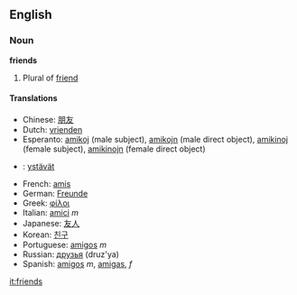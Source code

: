 ==English==

===Noun===
'''friends'''
# Plural of [[friend]]

====Translations====
*Chinese: [[朋友]]
*Dutch: [[vrienden]]
*Esperanto: [[amikoj]] (male subject), [[amikojn]] (male direct object), [[amikinoj]] (female subject), [[amikinojn]] (female direct object)
*{{fi}}: [[ystävät]]
*French: [[amis]]
*German: [[Freunde]]
*Greek: [[φίλοι]]
*Italian: [[amici]] ''m''
*Japanese: [[友人]]
*Korean: [[친구]]
*Portuguese: [[amigos]] ''m''
*Russian: [[друзья]] (druz'ya)
*Spanish: [[amigos]] ''m'', [[amigas]], ''f''

[[it:friends]]